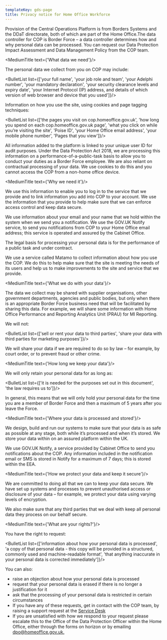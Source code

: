 ```yaml
---
templateKey: gds-page
title: Privacy notice for Home Office Workforce
---
```


Provision of the Central Operations Platform is from Borders Systems and the DDaT directorate, both of which are part of the Home Office.The data controller for COP is Border Force – a data controller determines how and why personal data can be processed. You can request our Data Protection Impact Assessment and Data Management Policy from the COP team.

<MediumTitle text={'What data we need'}/>

The personal data we collect from you on COP may include:

<BulletList list={['your full name', 'your job role and team', 'your Adelphi number', 'your mandatory declaration', 'your security clearance levels and expiry date', 'your Internet Protocol (IP) address, and details of which version of web browser and device that you used']}/>

Information on how you use the site, using cookies and page tagging techniques:

<BulletList list={['the pages you visit on cop.homeoffice.gov.uk', 'how long you spend on each cop.homeoffice.gov.uk page', 'what you click on while you’re visiting the site', 'Poise ID', 'your Home Office email address', 'your mobile phone number', 'Pages that you view']}/>

All information added to the platform is linked to your unique user ID for audit purposes. Under the Data Protection Act 2018, we are processing this information on a performance-of-a-public-task basis to allow you to conduct your duties as a Border Force employee. We are also reliant on contractual processing of your data. We use cookies to do this and you cannot access the COP from a non-home office device.

<MediumTitle text={'Why we need it'}/>

We use this information to enable you to log in to the service that we provide and to link information you add into COP to your account. We use the information that you provide to help make sure that we can enforce access control and keep data secure.

We use information about your email and your name that we hold within the system when we send you a notification. We use the GOV.UK Notify service, to send you notifications from COP to your Home Office email address; this service is operated and assured by the Cabinet Office.

The legal basis for processing your personal data is for the performance of a public task and under contract.

We use a service called Matamo to collect information about how you use the COP. We do this to help make sure that the site is meeting the needs of its users and help us to make improvements to the site and service that we provide.

<MediumTitle text={'What we do with your data'}/>

The data we collect may be shared with supplier organisations, other government departments, agencies and public bodies, but only when there is an appropriate Border Force business need that will be facilitated by sharing this data. For example, we will share some information with Home Office Performance and Reporting Analytics Unit (PRAU) for MI Reporting.

We will not:

<BulletList list={['sell or rent your data to third parties', 'share your data with third parties for marketing purposes']}/>

We will share your data if we are required to do so by law – for example, by court order, or to prevent fraud or other crime.

<MediumTitle text={'How long we keep your data'}/>

We will only retain your personal data for as long as:

<BulletList list={['it is needed for the purposes set out in this document', 'the law requires us to']}/>

In general, this means that we will only hold your personal data for the time you are a member of Border Force and then a maximum of 5 years after you leave the Force.

<MediumTitle text={'Where your data is processed and stored'}/>

We design, build and run our systems to make sure that your data is as safe as possible at any stage, both while it’s processed and when it’s stored. We store your data within on an assured platform within the UK.

We use GOV.UK Notify, a service provided by Cabinet Office to send you notifications about the COP. Any information included in the notification email or SMS is stored in Notify for a maximum of 7 days; this is stored within the EEA.

<MediumTitle text={'How we protect your data and keep it secure'}/>

We are committed to doing all that we can to keep your data secure. We have set up systems and processes to prevent unauthorised access or disclosure of your data – for example, we protect your data using varying levels of encryption.

We also make sure that any third parties that we deal with keep all personal data they process on our behalf secure.

<MediumTitle text={'What are your rights?'}/>

You have the right to request:

<BulletList list={['information about how your personal data is processed', 'a copy of that personal data - this copy will be provided in a structured, commonly used and machine-readable format', 'that anything inaccurate in your personal data is corrected immediately']}/>

You can also:

<ul class="govuk-list govuk-list--bullet">
  <li>raise an objection about how your personal data is processed</li>
  <li>request that your personal data is erased if there is no longer a justification for it</li>
  <li>ask that the processing of your personal data is restricted in certain circumstances</li>
  <li>If you have any of these requests, get in contact with the COP team, by raising a support request at the <a class="govuk-link" href="https://support.cop.homeoffice.gov.uk/servicedesk/customer/portal/3" target="_blank">Service Desk</a></li>
  <li>If you are unsatisfied with how we respond to your request please escalate this to the Office of the Data Protection Officer within the Home Office, either through the forms on horizon or by emailing <a class="govuk-link" href="mailto:dpo@homeoffice.gov.uk">dpo@homeoffice.gov.uk.</a></li>
</ul>
